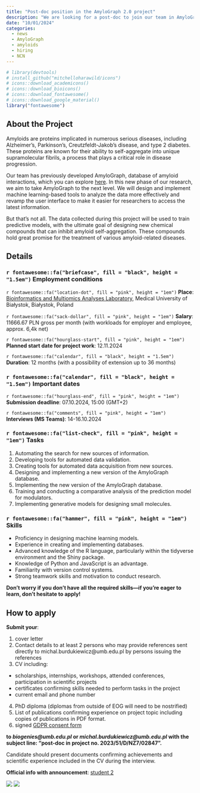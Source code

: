 ```yaml
---
title: "Post-doc position in the AmyloGraph 2.0 project"
description: "We are looking for a post-doc to join our team in AmyloGraph 2.0 project (2023/51/D/NZ7/02847)"
date: "10/01/2024"
categories:
  - news
  - AmyloGraph
  - amyloids
  - hiring
  - NCN
---
```


```r
# library(devtools)
# install_github("mitchelloharawild/icons")
# icons::download_academicons()
# icons::download_bioicons()
# icons::download_fontawesome()
# icons::download_google_material()
library("fontawesome")
```

## About the Project
Amyloids are proteins implicated in numerous serious diseases, including Alzheimer’s, Parkinson's, Creutzfeldt-Jakob's disease, and type 2 diabetes. These proteins are known for their ability to self-aggregate into unique supramolecular fibrils, a process that plays a critical role in disease progression.

Our team has previously developed AmyloGraph, database of amyloid interactions, which you can explore [here](https://amylograph.com/). In this new phase of our research, we aim to take AmyloGraph to the next level. We will design and implement machine learning-based tools to analyze the data more effectively and revamp the user interface to make it easier for researchers to access the latest information.

But that’s not all. The data collected during this project will be used to train predictive models, with the ultimate goal of designing new chemical compounds that can inhibit amyloid self-aggregation. These compounds hold great promise for the treatment of various amyloid-related diseases.

## Details
### `r fontawesome::fa("briefcase", fill = "black", height = "1.5em")` Employment conditions

`r fontawesome::fa("location-dot", fill = "pink", height = "1em")` **Place**: [Bioinformatics and Multiomics Analyses Laboratory](https://maps.app.goo.gl/t1rZLKZ1E1CxQrkj7), Medical University of Białystok, Białystok, Poland

`r fontawesome::fa("sack-dollar", fill = "pink", height = "1em")` **Salary**: 11666.67 PLN gross per month (with workloads for employer and employee, approx. 6,4k net)

`r fontawesome::fa("hourglass-start", fill = "pink", height = "1em")` **Planned start date for project work**: 12.11.2024

`r fontawesome::fa("calendar", fill = "black", height = "1.5em")` **Duration**: 12 months (with a possibility of extension up to 36 months)

### `r fontawesome::fa("calendar", fill = "black", height = "1.5em")` Important dates

`r fontawesome::fa("hourglass-end", fill = "pink", height = "1em")` **Submission deadline**: 07.10.2024, 15:00 (GMT+2)

`r fontawesome::fa("comments", fill = "pink", height = "1em")` **Interviews (MS Teams)**: 14-16.10.2024

<!-- ### Tasks and skills -->

### `r fontawesome::fa("list-check", fill = "pink", height = "1em")` Tasks

1. Automating the search for new sources of information.
2. Developing tools for automated data validation.
3. Creating tools for automated data acquisition from new sources.
4. Designing and implementing a new version of the AmyloGraph database.
5. Implementing the new version of the AmyloGraph database.
6. Training and conducting a comparative analysis of the prediction model for modulators.
7. Implementing generative models for designing small molecules.

### `r fontawesome::fa("hammer", fill = "pink", height = "1em")` Skills

* Proficiency in designing machine learning models.
* Experience in creating and implementing databases.
* Advanced knowledge of the R language, particularly within the tidyverse environment and the Shiny package.
* Knowledge of Python and JavaScript is an advantage.
* Familiarity with version control systems.
* Strong teamwork skills and motivation to conduct research.


**Don’t worry if you don’t have all the required skills—if you’re eager to learn, don’t hesitate to apply!**

## How to apply

**Submit your**: 

1. cover letter 
2. Contact details to at least 2 persons who may provide references sent directly to michal.burdukiewicz@umb.edu.pl  by persons issuing the references
3. CV including:
* scholarships, internships, workshops, attended conferences, participation in scientific projects 
* certificates confirming skills needed to perform tasks in the project
* current email and phone number
4. PhD diploma (diplomas from outside of EOG will need to be nostrified)
5. List of publications confirming experience on project topic including copies of publications in PDF format.
6. signed [GDPR consent form](../download_files/GDPR_MUB_recruitment.pdf)

**to *biogenies@umb.edu.pl* or *michal.burdukiewicz@umb.edu.pl* with the subject line: "post-doc in project no. 2023/51/D/NZ7/02847".**

Candidate should present documents confirming achievements and scientific experience included in the CV during the interview.


**Official info with announcement**: [student 2](../download_files/post-doc.pdf)



![](../fig/posts/2024_08_19/ag2.jpeg)
![](../fig/ncn_logo.png)